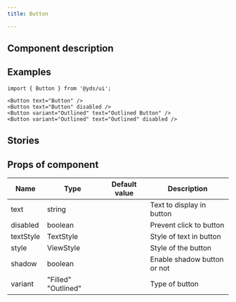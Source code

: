 ```yaml
---
title: Button

---
```



## Component description

## Examples

```
import { Button } from '@yds/ui';

<Button text="Button" />
<Button text="Button" disabled />
<Button variant="Outlined" text="Outlined Button" />
<Button variant="Outlined" text="Outlined" disabled />
```




## Stories


<Instance />


## Props of component

| Name               | Type                                | Default value | Description              |
| ------------------ | ----------------------------------- | ------------- | ------------------------ |
| text| string| | Text to display in button|
| disabled| boolean| | Prevent click to button|
| textStyle| TextStyle| | Style of text in button|
| style| ViewStyle| | Style of the button|
| shadow| boolean| | Enable shadow button or not|
| variant| "Filled"  "Outlined"| | Type of button|
